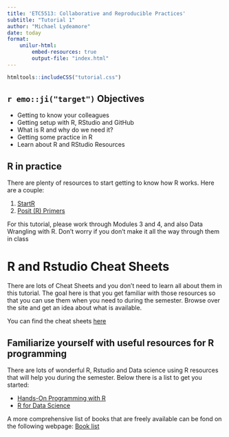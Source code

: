 ```yaml
---
title: 'ETC5513: Collaborative and Reproducible Practices'
subtitle: "Tutorial 1"
author: "Michael Lydeamore"
date: today
format:
    unilur-html: 
        embed-resources: true
        output-file: "index.html"
---
```


```r
htmltools::includeCSS("tutorial.css")
```

## `r emo::ji("target")` Objectives

-   Getting to know your colleagues
-   Getting setup with R, RStudio and GitHub
-   What is R and why do we need it?
-   Getting some practice in R
-   Learn about R and RStudio Resources

## R in practice

There are plenty of resources to start getting to know how R works. Here are a couple:

1.  [StartR](https://startr.numbat.space/)
2.  [Posit (R) Primers](https://posit.cloud/learn/recipes)

For this tutorial, please work through Modules 3 and 4, and also Data Wrangling with R. Don't worry if you don't make it all the way through them in class

# R and Rstudio Cheat Sheets

There are lots of Cheat Sheets and you don't need to learn all about them in this tutorial. The goal here is that you get familiar with those resources so that you can use them when you need to during the semester. Browse over the site and get an idea about what is available.

You can find the cheat sheets [here](https://rstudio.com/resources/cheatsheets/)

## Familiarize yourself with useful resources for R programming

There are lots of wonderful R, Rstudio and Data science using R resources that will help you during the semester. Below there is a list to get you started:

-   [Hands-On Programming with R](https://rstudio-education.github.io/hopr/index.html)
-   [R for Data Science](https://r4ds.had.co.nz/index.html)

A more comprehensive list of books that are freely available can be fond on the following webpage: [Book list](https://rstudio.com/resources/books/)